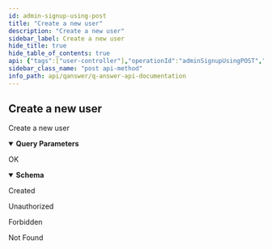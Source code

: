 ```yaml
---
id: admin-signup-using-post
title: "Create a new user"
description: "Create a new user"
sidebar_label: Create a new user
hide_title: true
hide_table_of_contents: true
api: {"tags":["user-controller"],"operationId":"adminSignupUsingPOST","parameters":[{"name":"allErrors[0].arguments","in":"query","required":false,"explode":true,"schema":{"type":"array","items":{"type":"object"}}},{"name":"allErrors[0].code","in":"query","required":false,"schema":{"type":"string"}},{"name":"allErrors[0].codes","in":"query","required":false,"explode":true,"schema":{"type":"array","items":{"type":"string"}}},{"name":"allErrors[0].defaultMessage","in":"query","required":false,"schema":{"type":"string"}},{"name":"allErrors[0].objectName","in":"query","required":false,"schema":{"type":"string"}},{"name":"errorCount","in":"query","required":false,"schema":{"type":"integer","format":"int32"}},{"name":"fieldError.arguments","in":"query","required":false,"explode":true,"schema":{"type":"array","items":{"type":"object"}}},{"name":"fieldError.bindingFailure","in":"query","required":false,"schema":{"type":"boolean"}},{"name":"fieldError.code","in":"query","required":false,"schema":{"type":"string"}},{"name":"fieldError.codes","in":"query","required":false,"explode":true,"schema":{"type":"array","items":{"type":"string"}}},{"name":"fieldError.defaultMessage","in":"query","required":false,"schema":{"type":"string"}},{"name":"fieldError.field","in":"query","required":false,"schema":{"type":"string"}},{"name":"fieldError.objectName","in":"query","required":false,"schema":{"type":"string"}},{"name":"fieldError.rejectedValue","in":"query","required":false,"schema":{"type":"object"}},{"name":"fieldErrorCount","in":"query","required":false,"schema":{"type":"integer","format":"int32"}},{"name":"fieldErrors[0].arguments","in":"query","required":false,"explode":true,"schema":{"type":"array","items":{"type":"object"}}},{"name":"fieldErrors[0].bindingFailure","in":"query","required":false,"schema":{"type":"boolean"}},{"name":"fieldErrors[0].code","in":"query","required":false,"schema":{"type":"string"}},{"name":"fieldErrors[0].codes","in":"query","required":false,"explode":true,"schema":{"type":"array","items":{"type":"string"}}},{"name":"fieldErrors[0].defaultMessage","in":"query","required":false,"schema":{"type":"string"}},{"name":"fieldErrors[0].field","in":"query","required":false,"schema":{"type":"string"}},{"name":"fieldErrors[0].objectName","in":"query","required":false,"schema":{"type":"string"}},{"name":"fieldErrors[0].rejectedValue","in":"query","required":false,"schema":{"type":"object"}},{"name":"globalError.arguments","in":"query","required":false,"explode":true,"schema":{"type":"array","items":{"type":"object"}}},{"name":"globalError.code","in":"query","required":false,"schema":{"type":"string"}},{"name":"globalError.codes","in":"query","required":false,"explode":true,"schema":{"type":"array","items":{"type":"string"}}},{"name":"globalError.defaultMessage","in":"query","required":false,"schema":{"type":"string"}},{"name":"globalError.objectName","in":"query","required":false,"schema":{"type":"string"}},{"name":"globalErrorCount","in":"query","required":false,"schema":{"type":"integer","format":"int32"}},{"name":"globalErrors[0].arguments","in":"query","required":false,"explode":true,"schema":{"type":"array","items":{"type":"object"}}},{"name":"globalErrors[0].code","in":"query","required":false,"schema":{"type":"string"}},{"name":"globalErrors[0].codes","in":"query","required":false,"explode":true,"schema":{"type":"array","items":{"type":"string"}}},{"name":"globalErrors[0].defaultMessage","in":"query","required":false,"schema":{"type":"string"}},{"name":"globalErrors[0].objectName","in":"query","required":false,"schema":{"type":"string"}},{"name":"nestedPath","in":"query","required":false,"schema":{"type":"string"}},{"name":"objectName","in":"query","required":false,"schema":{"type":"string"}}],"requestBody":{"$ref":"#/components/requestBodies/adminSignupUsingPOSTSignuprequest"},"responses":{"200":{"description":"OK","content":{"*/*":{"schema":{"type":"object","properties":{"message":{"type":"string"},"success":{"type":"boolean"}},"title":"ApiResponse"}}}},"201":{"description":"Created"},"401":{"description":"Unauthorized"},"403":{"description":"Forbidden"},"404":{"description":"Not Found"}},"security":[{"JWT":[]}],"deprecated":false,"description":"Create a new user","method":"post","path":"/api/user/admin/signup","servers":[{"url":"//qanswer-core1.univ-st-etienne.fr"}],"securitySchemes":{"JWT":{"type":"apiKey","name":"Authorization","in":"header"}},"info":{"description":"APIs provided by QAnswer","version":"1.0","title":"QAnswer: Api Documentation","contact":{"name":"QAnswer","url":"www.the-qa-company.com","email":"info@qanswer.eu"}},"postman":{"name":"Create a new user","description":{"type":"text/plain"},"url":{"path":["api","user","admin","signup"],"host":["{{baseUrl}}"],"query":[{"disabled":false,"key":"allErrors[0].arguments","value":""},{"disabled":false,"key":"allErrors[0].code","value":""},{"disabled":false,"key":"allErrors[0].codes","value":""},{"disabled":false,"key":"allErrors[0].defaultMessage","value":""},{"disabled":false,"key":"allErrors[0].objectName","value":""},{"disabled":false,"key":"errorCount","value":""},{"disabled":false,"key":"fieldError.arguments","value":""},{"disabled":false,"key":"fieldError.bindingFailure","value":""},{"disabled":false,"key":"fieldError.code","value":""},{"disabled":false,"key":"fieldError.codes","value":""},{"disabled":false,"key":"fieldError.defaultMessage","value":""},{"disabled":false,"key":"fieldError.field","value":""},{"disabled":false,"key":"fieldError.objectName","value":""},{"disabled":false,"key":"fieldErrorCount","value":""},{"disabled":false,"key":"fieldErrors[0].arguments","value":""},{"disabled":false,"key":"fieldErrors[0].bindingFailure","value":""},{"disabled":false,"key":"fieldErrors[0].code","value":""},{"disabled":false,"key":"fieldErrors[0].codes","value":""},{"disabled":false,"key":"fieldErrors[0].defaultMessage","value":""},{"disabled":false,"key":"fieldErrors[0].field","value":""},{"disabled":false,"key":"fieldErrors[0].objectName","value":""},{"disabled":false,"key":"globalError.arguments","value":""},{"disabled":false,"key":"globalError.code","value":""},{"disabled":false,"key":"globalError.codes","value":""},{"disabled":false,"key":"globalError.defaultMessage","value":""},{"disabled":false,"key":"globalError.objectName","value":""},{"disabled":false,"key":"globalErrorCount","value":""},{"disabled":false,"key":"globalErrors[0].arguments","value":""},{"disabled":false,"key":"globalErrors[0].code","value":""},{"disabled":false,"key":"globalErrors[0].codes","value":""},{"disabled":false,"key":"globalErrors[0].defaultMessage","value":""},{"disabled":false,"key":"globalErrors[0].objectName","value":""},{"disabled":false,"key":"nestedPath","value":""},{"disabled":false,"key":"objectName","value":""}],"variable":[]},"header":[{"key":"Content-Type","value":"application/json"},{"key":"Accept","value":"*/*"}],"method":"POST","body":{"mode":"raw","raw":"\"\"","options":{"raw":{"language":"json"}}},"auth":{"type":"apikey","apikey":[{"type":"any","value":"Authorization","key":"key"},{"type":"any","value":"<API Key>","key":"value"},{"type":"any","value":"header","key":"in"}]}}}
sidebar_class_name: "post api-method"
info_path: api/qanswer/q-answer-api-documentation
---
```



## Create a new user



Create a new user

<details style={{"marginBottom":"1rem"}} data-collapsed={false} open={true}><summary style={{}}><strong>Query Parameters</strong></summary><div><ul><ParamsItem className={"paramsItem"} param={{"name":"allErrors[0].arguments","in":"query","required":false,"explode":true,"schema":{"type":"array","items":{"type":"object"}}}}></ParamsItem><ParamsItem className={"paramsItem"} param={{"name":"allErrors[0].code","in":"query","required":false,"schema":{"type":"string"}}}></ParamsItem><ParamsItem className={"paramsItem"} param={{"name":"allErrors[0].codes","in":"query","required":false,"explode":true,"schema":{"type":"array","items":{"type":"string"}}}}></ParamsItem><ParamsItem className={"paramsItem"} param={{"name":"allErrors[0].defaultMessage","in":"query","required":false,"schema":{"type":"string"}}}></ParamsItem><ParamsItem className={"paramsItem"} param={{"name":"allErrors[0].objectName","in":"query","required":false,"schema":{"type":"string"}}}></ParamsItem><ParamsItem className={"paramsItem"} param={{"name":"errorCount","in":"query","required":false,"schema":{"type":"integer","format":"int32"}}}></ParamsItem><ParamsItem className={"paramsItem"} param={{"name":"fieldError.arguments","in":"query","required":false,"explode":true,"schema":{"type":"array","items":{"type":"object"}}}}></ParamsItem><ParamsItem className={"paramsItem"} param={{"name":"fieldError.bindingFailure","in":"query","required":false,"schema":{"type":"boolean"}}}></ParamsItem><ParamsItem className={"paramsItem"} param={{"name":"fieldError.code","in":"query","required":false,"schema":{"type":"string"}}}></ParamsItem><ParamsItem className={"paramsItem"} param={{"name":"fieldError.codes","in":"query","required":false,"explode":true,"schema":{"type":"array","items":{"type":"string"}}}}></ParamsItem><ParamsItem className={"paramsItem"} param={{"name":"fieldError.defaultMessage","in":"query","required":false,"schema":{"type":"string"}}}></ParamsItem><ParamsItem className={"paramsItem"} param={{"name":"fieldError.field","in":"query","required":false,"schema":{"type":"string"}}}></ParamsItem><ParamsItem className={"paramsItem"} param={{"name":"fieldError.objectName","in":"query","required":false,"schema":{"type":"string"}}}></ParamsItem><ParamsItem className={"paramsItem"} param={{"name":"fieldError.rejectedValue","in":"query","required":false,"schema":{"type":"object"}}}></ParamsItem><ParamsItem className={"paramsItem"} param={{"name":"fieldErrorCount","in":"query","required":false,"schema":{"type":"integer","format":"int32"}}}></ParamsItem><ParamsItem className={"paramsItem"} param={{"name":"fieldErrors[0].arguments","in":"query","required":false,"explode":true,"schema":{"type":"array","items":{"type":"object"}}}}></ParamsItem><ParamsItem className={"paramsItem"} param={{"name":"fieldErrors[0].bindingFailure","in":"query","required":false,"schema":{"type":"boolean"}}}></ParamsItem><ParamsItem className={"paramsItem"} param={{"name":"fieldErrors[0].code","in":"query","required":false,"schema":{"type":"string"}}}></ParamsItem><ParamsItem className={"paramsItem"} param={{"name":"fieldErrors[0].codes","in":"query","required":false,"explode":true,"schema":{"type":"array","items":{"type":"string"}}}}></ParamsItem><ParamsItem className={"paramsItem"} param={{"name":"fieldErrors[0].defaultMessage","in":"query","required":false,"schema":{"type":"string"}}}></ParamsItem><ParamsItem className={"paramsItem"} param={{"name":"fieldErrors[0].field","in":"query","required":false,"schema":{"type":"string"}}}></ParamsItem><ParamsItem className={"paramsItem"} param={{"name":"fieldErrors[0].objectName","in":"query","required":false,"schema":{"type":"string"}}}></ParamsItem><ParamsItem className={"paramsItem"} param={{"name":"fieldErrors[0].rejectedValue","in":"query","required":false,"schema":{"type":"object"}}}></ParamsItem><ParamsItem className={"paramsItem"} param={{"name":"globalError.arguments","in":"query","required":false,"explode":true,"schema":{"type":"array","items":{"type":"object"}}}}></ParamsItem><ParamsItem className={"paramsItem"} param={{"name":"globalError.code","in":"query","required":false,"schema":{"type":"string"}}}></ParamsItem><ParamsItem className={"paramsItem"} param={{"name":"globalError.codes","in":"query","required":false,"explode":true,"schema":{"type":"array","items":{"type":"string"}}}}></ParamsItem><ParamsItem className={"paramsItem"} param={{"name":"globalError.defaultMessage","in":"query","required":false,"schema":{"type":"string"}}}></ParamsItem><ParamsItem className={"paramsItem"} param={{"name":"globalError.objectName","in":"query","required":false,"schema":{"type":"string"}}}></ParamsItem><ParamsItem className={"paramsItem"} param={{"name":"globalErrorCount","in":"query","required":false,"schema":{"type":"integer","format":"int32"}}}></ParamsItem><ParamsItem className={"paramsItem"} param={{"name":"globalErrors[0].arguments","in":"query","required":false,"explode":true,"schema":{"type":"array","items":{"type":"object"}}}}></ParamsItem><ParamsItem className={"paramsItem"} param={{"name":"globalErrors[0].code","in":"query","required":false,"schema":{"type":"string"}}}></ParamsItem><ParamsItem className={"paramsItem"} param={{"name":"globalErrors[0].codes","in":"query","required":false,"explode":true,"schema":{"type":"array","items":{"type":"string"}}}}></ParamsItem><ParamsItem className={"paramsItem"} param={{"name":"globalErrors[0].defaultMessage","in":"query","required":false,"schema":{"type":"string"}}}></ParamsItem><ParamsItem className={"paramsItem"} param={{"name":"globalErrors[0].objectName","in":"query","required":false,"schema":{"type":"string"}}}></ParamsItem><ParamsItem className={"paramsItem"} param={{"name":"nestedPath","in":"query","required":false,"schema":{"type":"string"}}}></ParamsItem><ParamsItem className={"paramsItem"} param={{"name":"objectName","in":"query","required":false,"schema":{"type":"string"}}}></ParamsItem></ul></div></details><div><ApiTabs><TabItem label={"200"} value={"200"}><div>

OK

</div><div><MimeTabs groupId={"mime-type"}><TabItem label={"*/*"} value={"*/*"}><SchemaTabs groupId={"schema-tabs"}><TabItem label={"Schema"} value={"Schema"}><details style={{}} data-collapsed={false} open={true}><summary style={{"textAlign":"left"}}><strong>Schema</strong></summary><div style={{"textAlign":"left","marginLeft":"1rem"}}></div><ul style={{"marginLeft":"1rem"}}><SchemaItem collapsible={false} name={"message"} required={false} schemaDescription={undefined} schemaName={"string"} qualifierMessage={undefined} defaultValue={undefined}></SchemaItem><SchemaItem collapsible={false} name={"success"} required={false} schemaDescription={undefined} schemaName={"boolean"} qualifierMessage={undefined} defaultValue={undefined}></SchemaItem></ul></details></TabItem><TabItem label={"Example (from schema)"} value={"Example (from schema)"}><ResponseSamples responseExample={"{\n  \"message\": \"string\",\n  \"success\": true\n}"} language={"json"}></ResponseSamples></TabItem></SchemaTabs></TabItem></MimeTabs></div></TabItem><TabItem label={"201"} value={"201"}><div>

Created

</div><div></div></TabItem><TabItem label={"401"} value={"401"}><div>

Unauthorized

</div><div></div></TabItem><TabItem label={"403"} value={"403"}><div>

Forbidden

</div><div></div></TabItem><TabItem label={"404"} value={"404"}><div>

Not Found

</div><div></div></TabItem></ApiTabs></div>
      